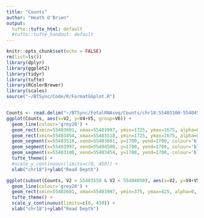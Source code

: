 ```yaml
---
title: "Counts"
author: "Heath O'Brien"
output:
  tufte::tufte_html: default
  #tufte::tufte_handout: default
---
```

<!-- see http://rstudio.github.io/tufte/ for info about tufte -->
```r
knitr::opts_chunk$set(echo = FALSE)
rm(list=ls())
library(dplyr)
library(ggplot2)
library(tidyr)
library(tufte)
library(RColorBrewer)
library(scales)
source("~/BTSync/Code/R/FormatGGplot.R")

```


```r

```


``` r
Counts <- read.delim("~/BTSync/FetalRNAseq/Counts/chr18:55403100-55404500.counts.txt", header=FALSE)
ggplot(Counts, aes(x=V2, y=V4+V5, group=V6)) + 
  geom_line(colour='grey20') + 
  geom_rect(xmin=55403601, xmax=55403997, ymin=1725, ymax=1675, alpha=0, colour='black') + 
  geom_rect(xmin=55403454, xmax=55403518, ymin=1725, ymax=1675, alpha=0, colour='black') + 
  geom_segment(x=55403518, xend=55403601, y=1700, yend=1700, colour='black') +
  geom_segment(x=55403997, xend=55404500, y=1700, yend=1700, colour='black') +
  geom_segment(x=55403100, xend=55403454, y=1700, yend=1700, colour='black') +
  tufte_theme() +
  #scale_y_continuous(limits=c(0, 450)) +
  xlab("chr18")+ylab("Read Depth") 

ggplot(subset(Counts, V2 > 55403550 & V2 < 55404050), aes(x=V2, y=V4+V5, group=V6)) + 
  geom_line(colour='grey20') + 
  geom_rect(xmin=55403601, xmax=55403997, ymin=375, ymax=425, alpha=0, colour='black') + geom_segment(x=55403550, xend=55403601, y=400, yend=400, colour='black') + geom_segment(x=55403997, xend=55404050, y=400, yend=400, colour='black') +
  tufte_theme() +
  scale_y_continuous(limits=c(0, 450)) +
  xlab("chr18")+ylab("Read Depth") 

```
